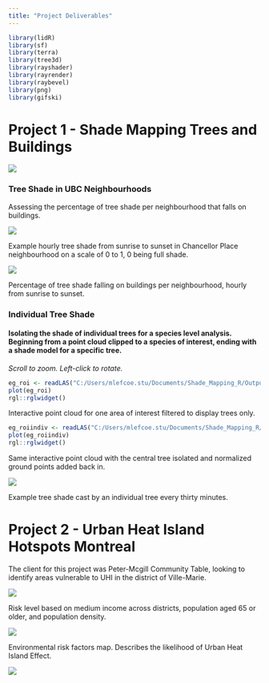 ```yaml
---
title: "Project Deliverables"
---
```


```r
library(lidR)
library(sf)
library(terra)
library(tree3d)
library(rayshader)
library(rayrender)
library(raybevel)
library(png)
library(gifski)
```

# Project 1 - Shade Mapping Trees and Buildings

![](images/tree_render.png)

### Tree Shade in UBC Neighbourhoods

Assessing the percentage of tree shade per neighbourhood that falls on buildings.

::: {.content-visible when-format="html"}
![](https://media4.giphy.com/media/v1.Y2lkPTc5MGI3NjExMHhkc3kxb3VtdG5lcW9xYWVoaWFqbHc2MmhjdmxsdzJzZmVnc3FvZSZlcD12MV9pbnRlcm5hbF9naWZfYnlfaWQmY3Q9Zw/xaE3XXdeeLoLcssRe3/giphy.gif)

Example hourly tree shade from sunrise to sunset in Chancellor Place neighbourhood on a scale of 0 to 1, 0 being full shade.
:::

![](images/clipboard-2343170415.png)

Percentage of tree shade falling on buildings per neighbourhood, hourly from sunrise to sunset.

### Individual Tree Shade

#### Isolating the shade of individual trees for a species level analysis. Beginning from a point cloud clipped to a species of interest, ending with a shade model for a specific tree.

*Scroll to zoom. Left-click to rotate.*

```r
eg_roi <- readLAS("C:/Users/mlefcoe.stu/Documents/Shade_Mapping_R/Outputs/eg_roi.las") 
plot(eg_roi)  
rgl::rglwidget()
```

Interactive point cloud for one area of interest filtered to display trees only.

```r
eg_roiindiv <- readLAS("C:/Users/mlefcoe.stu/Documents/Shade_Mapping_R/Outputs/eg_roi_indiv.las") 
plot(eg_roiindiv)  
rgl::rglwidget()
```

Same interactive point cloud with the central tree isolated and normalized ground points added back in.

![](https://media0.giphy.com/media/v1.Y2lkPTc5MGI3NjExNG41ZnI2bmt1Nmk5emV3bG1ydnVjdXEyeGxpaHA3bzc2bTVtb2hoZyZlcD12MV9pbnRlcm5hbF9naWZfYnlfaWQmY3Q9Zw/46gE1BJq280xJBrGsW/giphy.gif)

Example tree shade cast by an individual tree every thirty minutes.

# Project 2 - Urban Heat Island Hotspots Montreal

The client for this project was Peter-Mcgill Community Table, looking to identify areas vulnerable to UHI in the district of Ville-Marie.

![](images/clipboard-3181373758.png)

Risk level based on medium income across districts, population aged 65 or older, and population density.

![](images/clipboard-473975278.png)

Environmental risk factors map. Describes the likelihood of Urban Heat Island Effect.

![](images/clipboard-3391112033.png)

# 
